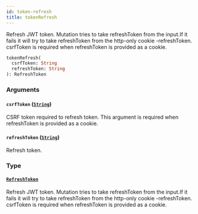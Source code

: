 ```yaml
---
id: token-refresh
title: tokenRefresh
---
```


Refresh JWT token. Mutation tries to take refreshToken from the input.If it fails it will try to take refreshToken from the http-only cookie -refreshToken. csrfToken is required when refreshToken is provided as a cookie.

```graphql
tokenRefresh(
  csrfToken: String
  refreshToken: String
): RefreshToken

```

### Arguments

#### `csrfToken` ([`String`](/developer/api-reference/scalars/string.mdx))

CSRF token required to refresh token. This argument is required when refreshToken is provided as a cookie.

#### `refreshToken` ([`String`](/developer/api-reference/scalars/string.mdx))

Refresh token.

### Type

#### [`RefreshToken`](/developer/api-reference/objects/refresh-token.mdx)

Refresh JWT token. Mutation tries to take refreshToken from the input.If it fails it will try to take refreshToken from the http-only cookie -refreshToken. csrfToken is required when refreshToken is provided as a cookie.
